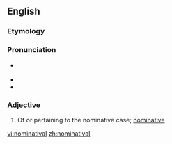 ==English==

===Etymology===
{{suffix|nominative|al}}

===Pronunciation===
* {{a|GenAm}} {{IPA|/ˌnɑmɪnəˈtivəl/}}
* {{hyphenation|nom|i|na|ti|val|lang=en}}
* {{rhymes|iːvəl}}

===Adjective===
{{en-adj|-}}

# {{context|grammar|lang=en}} Of or pertaining to the nominative case; [[nominative]]

[[vi:nominatival]]
[[zh:nominatival]]